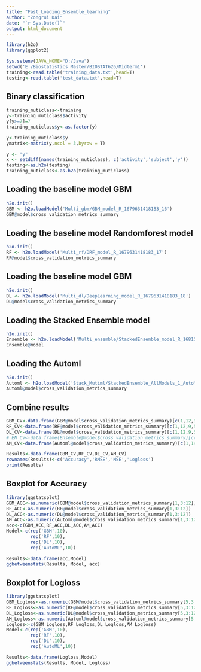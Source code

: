 ```yaml
---
title: "Fast_Loading_Ensemble_learning"
author: "Zongrui Dai"
date: "`r Sys.Date()`"
output: html_document
---
```


```r
library(h2o)
library(ggplot2)

Sys.setenv(JAVA_HOME="D:/Java")
setwd('E:/Biostatistics Master/BIOSTAT626/Midterm1')
training<-read.table('training_data.txt',head=T)
testing<-read.table('test_data.txt',head=T)
```

## Binary classification
```r
training_muticlass<-training
y<-training_muticlass$activity
y[y>=7]=7
training_muticlass$y<-as.factor(y)

y<-training_muticlass$y
ymatrix<-matrix(y,ncol = 3,byrow = T)

y <- "y"
x <- setdiff(names(training_muticlass), c('activity','subject','y'))
testing<-as.h2o(testing)
training_muticlass<-as.h2o(training_muticlass)
```

## Loading the baseline model GBM
```r
h2o.init()
GBM <- h2o.loadModel('Multi_gbm/GBM_model_R_1679631418183_16')
GBM@model$cross_validation_metrics_summary
```

## Loading the baseline model Randomforest model
```r
h2o.init()
RF <- h2o.loadModel('Multi_rf/DRF_model_R_1679631418183_17')
RF@model$cross_validation_metrics_summary
```

## Loading the baseline model GBM
```r
h2o.init()
DL <- h2o.loadModel('Multi_dl/DeepLearning_model_R_1679631418183_18')
DL@model$cross_validation_metrics_summary
```

## Loading the Stacked Ensemble model
```r
h2o.init()
Ensemble <- h2o.loadModel('Multi_ensemble/StackedEnsemble_model_R_1681505805640_7')
Ensemble@model
```

## Loading the Automl
```r
h2o.init()
Automl <- h2o.loadModel('Stack_Mutiml/StackedEnsemble_AllModels_1_AutoML_1_20230315_232241')
Automl@model$cross_validation_metrics_summary
```

## Combine results
```r
GBM_CV<-data.frame(GBM@model$cross_validation_metrics_summary)[c(1,12,9,5),1]
RF_CV<-data.frame(RF@model$cross_validation_metrics_summary)[c(1,12,9,5),1]
DL_CV<-data.frame(DL@model$cross_validation_metrics_summary)[c(1,12,9,5),1]
# EN_CV<-data.frame(Ensemble@model$cross_validation_metrics_summary)[c(1,2,6,9),1]
AM_CV<-data.frame(Automl@model$cross_validation_metrics_summary)[c(1,14,9,5),1]

Results<-data.frame(GBM_CV,RF_CV,DL_CV,AM_CV)
rownames(Results)<-c('Accuracy','RMSE','MSE','Logloss')
print(Results)
```

## Boxplot for Accuracy
```r
library(ggstatsplot)
GBM_ACC<-as.numeric(GBM@model$cross_validation_metrics_summary[1,3:12])
RF_ACC<-as.numeric(RF@model$cross_validation_metrics_summary[1,3:12])
DL_ACC<-as.numeric(DL@model$cross_validation_metrics_summary[1,3:12])
AM_ACC<-as.numeric(Automl@model$cross_validation_metrics_summary[1,3:12])
acc<-c(GBM_ACC,RF_ACC,DL_ACC,AM_ACC)
Model<-c(rep('GBM',10),
         rep('RF',10),
         rep('DL',10),
         rep('AutoML',10))

Results<-data.frame(acc,Model)
ggbetweenstats(Results, Model, acc)
```

## Boxplot for Logloss
```r
library(ggstatsplot)
GBM_Logloss<-as.numeric(GBM@model$cross_validation_metrics_summary[5,3:12])
RF_Logloss<-as.numeric(RF@model$cross_validation_metrics_summary[5,3:12])
DL_Logloss<-as.numeric(DL@model$cross_validation_metrics_summary[5,3:12])
AM_Logloss<-as.numeric(Automl@model$cross_validation_metrics_summary[5,3:12])
Logloss<-c(GBM_Logloss,RF_Logloss,DL_Logloss,AM_Logloss)
Model<-c(rep('GBM',10),
         rep('RF',10),
         rep('DL',10),
         rep('AutoML',10))

Results<-data.frame(Logloss,Model)
ggbetweenstats(Results, Model, Logloss)
```




